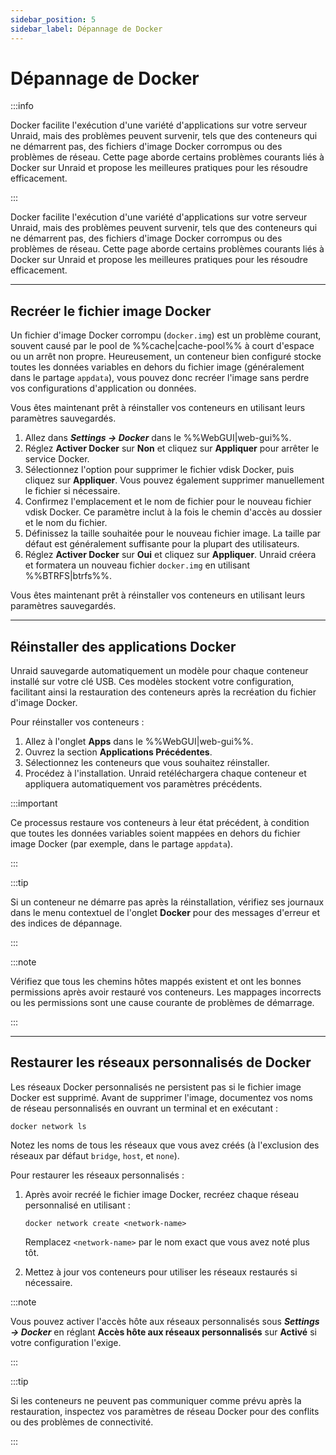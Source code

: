 ```yaml
---
sidebar_position: 5
sidebar_label: Dépannage de Docker
---
```


# Dépannage de Docker

:::info

Docker facilite l'exécution d'une variété d'applications sur votre serveur Unraid, mais des problèmes peuvent survenir, tels que des conteneurs qui ne démarrent pas, des fichiers d'image Docker corrompus ou des problèmes de réseau. Cette page aborde certains problèmes courants liés à Docker sur Unraid et propose les meilleures pratiques pour les résoudre efficacement.

:::

Docker facilite l'exécution d'une variété d'applications sur votre serveur Unraid, mais des problèmes peuvent survenir, tels que des conteneurs qui ne démarrent pas, des fichiers d'image Docker corrompus ou des problèmes de réseau. Cette page aborde certains problèmes courants liés à Docker sur Unraid et propose les meilleures pratiques pour les résoudre efficacement.

---

## Recréer le fichier image Docker

Un fichier d'image Docker corrompu (`docker.img`) est un problème courant, souvent causé par le pool de %%cache|cache-pool%% à court d'espace ou un arrêt non propre. Heureusement, un conteneur bien configuré stocke toutes les données variables en dehors du fichier image (généralement dans le partage `appdata`), vous pouvez donc recréer l'image sans perdre vos configurations d'application ou données.

Vous êtes maintenant prêt à réinstaller vos conteneurs en utilisant leurs paramètres sauvegardés.

1. Allez dans ***Settings → Docker*** dans le %%WebGUI|web-gui%%.
2. Réglez **Activer Docker** sur **Non** et cliquez sur **Appliquer** pour arrêter le service Docker.
3. Sélectionnez l'option pour supprimer le fichier vdisk Docker, puis cliquez sur **Appliquer**. Vous pouvez également supprimer manuellement le fichier si nécessaire.
4. Confirmez l'emplacement et le nom de fichier pour le nouveau fichier vdisk Docker. Ce paramètre inclut à la fois le chemin d'accès au dossier et le nom du fichier.
5. Définissez la taille souhaitée pour le nouveau fichier image. La taille par défaut est généralement suffisante pour la plupart des utilisateurs.
6. Réglez **Activer Docker** sur **Oui** et cliquez sur **Appliquer**. Unraid créera et formatera un nouveau fichier `docker.img` en utilisant %%BTRFS|btrfs%%.

Vous êtes maintenant prêt à réinstaller vos conteneurs en utilisant leurs paramètres sauvegardés.

---

## Réinstaller des applications Docker

Unraid sauvegarde automatiquement un modèle pour chaque conteneur installé sur votre clé USB. Ces modèles stockent votre configuration, facilitant ainsi la restauration des conteneurs après la recréation du fichier d'image Docker.

Pour réinstaller vos conteneurs :

1. Allez à l'onglet **Apps** dans le %%WebGUI|web-gui%%.
2. Ouvrez la section **Applications Précédentes**.
3. Sélectionnez les conteneurs que vous souhaitez réinstaller.
4. Procédez à l'installation. Unraid retéléchargera chaque conteneur et appliquera automatiquement vos paramètres précédents.

:::important

Ce processus restaure vos conteneurs à leur état précédent, à condition que toutes les données variables soient mappées en dehors du fichier image Docker (par exemple, dans le partage `appdata`).

:::

:::tip

Si un conteneur ne démarre pas après la réinstallation, vérifiez ses journaux dans le menu contextuel de l'onglet **Docker** pour des messages d'erreur et des indices de dépannage.

:::

:::note

Vérifiez que tous les chemins hôtes mappés existent et ont les bonnes permissions après avoir restauré vos conteneurs. Les mappages incorrects ou les permissions sont une cause courante de problèmes de démarrage.

:::

---

## Restaurer les réseaux personnalisés de Docker

Les réseaux Docker personnalisés ne persistent pas si le fichier image Docker est supprimé. Avant de supprimer l'image, documentez vos noms de réseau personnalisés en ouvrant un terminal et en exécutant :

```
docker network ls
```

Notez les noms de tous les réseaux que vous avez créés (à l'exclusion des réseaux par défaut `bridge`, `host`, et `none`).

Pour restaurer les réseaux personnalisés :

1. Après avoir recréé le fichier image Docker, recréez chaque réseau personnalisé en utilisant :

   ```
   docker network create <network-name>
   ```

   Remplacez `<network-name>` par le nom exact que vous avez noté plus tôt.

2. Mettez à jour vos conteneurs pour utiliser les réseaux restaurés si nécessaire.

:::note

Vous pouvez activer l'accès hôte aux réseaux personnalisés sous ***Settings → Docker*** en réglant **Accès hôte aux réseaux personnalisés** sur **Activé** si votre configuration l'exige.

:::

:::tip

Si les conteneurs ne peuvent pas communiquer comme prévu après la restauration, inspectez vos paramètres de réseau Docker pour des conflits ou des problèmes de connectivité.

:::
